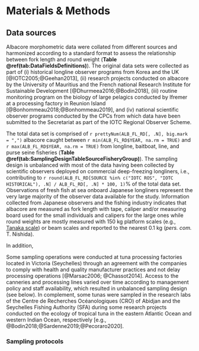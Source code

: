 # Materials & Methods

## Data sources

Albacore morphometric data were collated from different sources and harmonized according to a standard format to assess the relationship between fork length and round weight (**Table \@ref(tab:DataFieldsDefinitions)**). The original data sets were collected as part of (i) historical longline observer programs from Korea and the UK [@IOTC2005;@Geehan2013], (ii) research projects conducted on albacore by the University of Mauritius and the French national Research Institute for Sustainable Development [@Dhurmeea2016;@Bodin2018], (iii) routine monitoring program on the biology of large pelagics conducted by Ifremer at a processing factory in Reunion Island [@Bonhommeau2018;@Bonhommeau2019], and (iv) national scientific observer programs conducted by the CPCs from which data have been submitted to the Secretariat as part of the IOTC Regional Observer Scheme.

The total data set is comprised of `r prettyNum(ALB_FL_RD[, .N], big.mark = ",")` albacore caught between `r min(ALB_FL_RD$YEAR, na.rm = TRUE)` and `r max(ALB_FL_RD$YEAR, na.rm = TRUE)` from longline, baitboat, line, and purse seine fisheries (**Table \@ref(tab:SamplingDesignTableSourceFisheryGroup)**). The sampling design is unbalanced with most of the data having been collected by scientific observers deployed on commercial deep-freezing longliners, i.e., contributing to `r round(ALB_FL_RD[SOURCE %in% c("IOTC ROS", "IOTC HISTORICAL"), .N] / ALB_FL_RD[, .N] * 100, 1)`% of the total data set. Observations of fresh fish at sea onboard Japanese longliners represent the very large majority of the observer data available for the study. Information collected from Japanese observers and the fishing industry indicates that albacore are measured as fork length with tape, caliper and/or measuring board used for the small individuals and calipers for the large ones while round weights are mostly measured with 150 kg platform scales (e.g., [Tanaka scale](https://www.tanaka-scale.co.jp/en/t-p/)) or beam scales and reported to the nearest 0.1 kg (_pers. com._ T. Nishida). 

In addition, 

Some sampling operations were conducted at tuna processing factories located in Victoria (Seychelles) through an agreement with the companies to comply with health and quality manufacturer practices and not delay processing operations [@Marsac2006; @Chassot2014]. Access to the canneries and processing lines varied over time according to management policy and staff availability, which resulted in unbalanced sampling design (see below). In complement, some tunas were sampled in the research labs of the Centre de Recherches Océanologiques (CRO) of Abidjan and the Seychelles Fishing Authority (SFA) during some research projects conducted on the ecology of tropical tuna in the eastern Atlantic Ocean and western Indian Ocean, respectively [e.g., @Bodin2018;@Sardenne2019;@Pecoraro2020].


### Sampling protocols
